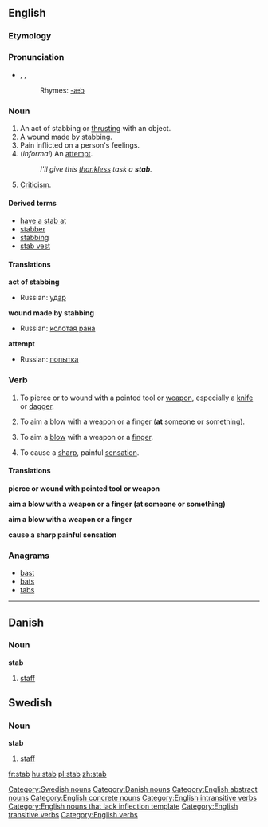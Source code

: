==English==

{{wikipedia}}

===Etymology===
{{ME.}}

===Pronunciation===
*{{AHD|stăb}}, {{IPA|/stæb/}}, {{SAMPA|/st{b/}}
*:Rhymes: [[Rhymes:English:-æb|-æb]]

===Noun===
{{en-noun}}

# An act of stabbing or [[thrust|thrusting]] with an object.
# A wound made by stabbing.
# Pain inflicted on a person's feelings.
#(''informal'') An [[attempt]].
#:''I'll give this [[thankless]] task a '''stab'''.''
# [[Criticism]].

====Derived terms====
*[[have a stab at]]
*[[stabber]]
*[[stabbing]]<!--adjective, noun-->
*[[stab vest]]

====Translations====
'''act of stabbing'''
{{top}}
{{mid}}
*Russian: [[удар]] {{m}}
{{bottom}}

'''wound made by stabbing'''
{{top}}
{{mid}}
*Russian: [[колотая рана]] {{f}}
{{bottom}}

'''attempt'''
{{top}}
{{mid}}
* Russian: [[попытка]] {{f}}
{{bottom}}

===Verb===
{{en-verb|stab|b|ed}}

#{{transitive}} To pierce or to wound with a pointed tool or [[weapon]], especially a [[knife]] or [[dagger]].
#{{transitive}} To aim a blow with a weapon or a finger ('''at''' someone or something).
#{{intransitive}} To aim a [[blow]] with a weapon or a [[finger]].
#{{intransitive}} To cause a [[sharp]], painful [[sensation]].

====Translations====
'''pierce or wound with pointed tool or weapon'''
{{top}}
{{mid}}
{{bottom}}

'''aim a blow with a weapon or a finger (at someone or something)'''
<!--this is the TRANSITIVE sense-->
{{top}}
{{mid}}
{{bottom}}

'''aim a blow with a weapon or a finger'''
<!--this is the INTRANSITIVE sense-->
{{top}}
{{mid}}
{{bottom}}

'''cause a sharp painful sensation'''
{{top}}
{{mid}}
{{bottom}}

===Anagrams===
*[[bast]]
*[[bat]]s
*[[tab]]s

----
==Danish==

===Noun===
'''stab''' {{c}}

#[[staff]]

==Swedish==

===Noun===
'''stab''' {{c}}

#[[staff]]

[[Category:Swedish nouns]]
[[Category:Danish nouns]]
[[Category:English abstract nouns]]
[[Category:English concrete nouns]]
[[Category:English intransitive verbs]]
[[Category:English nouns that lack inflection template]]
[[Category:English transitive verbs]]
[[Category:English verbs]]

[[fr:stab]]
[[hu:stab]]
[[pl:stab]]
[[zh:stab]]